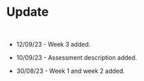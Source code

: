 # Update

<br>

* 12/09/23 - Week 3 added.

* 10/09/23 - Assessment description added.

* 30/08/23 - Week 1 and week 2 added.